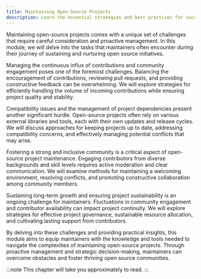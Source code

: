 ```yaml
---
title: Maintaining Open-Source Projects
description: Learn the essential strategies and best practices for successfully maintaining open-source projects. Master project management and community engagement.
---
```



<p class="lead">
	Maintaining open-source projects comes with a unique set of challenges that
	require careful consideration and proactive management. In this module, we
	will delve into the tasks that maintainers often encounter during their
	journey of sustaining and nurturing open source initiatives.
</p>

Managing the continuous influx of contributions and community engagement poses one of the foremost challenges. Balancing the encouragement of contributions, reviewing pull requests, and providing constructive feedback can be overwhelming. We will explore strategies for efficiently handling the volume of incoming contributions while ensuring project quality and stability.

Compatibility issues and the management of project dependencies present another significant hurdle. Open-source projects often rely on various external libraries and tools, each with their own updates and release cycles. We will discuss approaches for keeping projects up to date, addressing compatibility concerns, and effectively managing potential conflicts that may arise.

Fostering a strong and inclusive community is a critical aspect of open-source project maintenance. Engaging contributors from diverse backgrounds and skill levels requires active moderation and clear communication. We will examine methods for maintaining a welcoming environment, resolving conflicts, and promoting constructive collaboration among community members.

Sustaining long-term growth and ensuring project sustainability is an ongoing challenge for maintainers. Fluctuations in community engagement and contributor availability can impact project continuity. We will explore strategies for effective project governance, sustainable resource allocation, and cultivating lasting support from contributors.

By delving into these challenges and providing practical insights, this module aims to equip maintainers with the knowledge and tools needed to navigate the complexities of maintaining open-source projects. Through proactive management and strategic decision-making, maintainers can overcome obstacles and foster thriving open source communities.

:::note
This chapter will take you approximately **<GuideReadingTime slug="guide/maintaining-open-source-projects" />** to read.
:::
